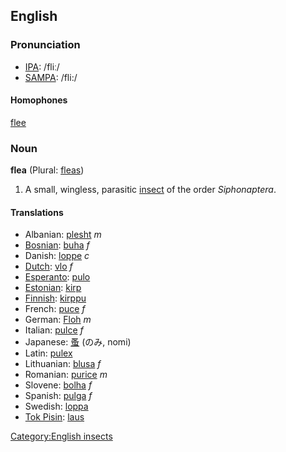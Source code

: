 ==English==
=== Pronunciation ===
*[[w:IPA|IPA]]: /fliː/
*[[w:SAMPA|SAMPA]]: /fli:/

==== Homophones ====
[[flee]]

=== Noun ===
'''flea''' (Plural: [[fleas]])

# A small, wingless, parasitic [[insect]] of the order ''Siphonaptera''.

==== Translations ====
*Albanian: [[plesht]] ''m''
*[[Bosnian]]: [[buha]] ''f''
*Danish: [[loppe]] ''c''
*[[Dutch]]: [[vlo]] ''f''
*[[Esperanto]]: [[pulo]]
*[[Estonian]]: [[kirp]]
*[[Finnish]]: [[kirppu]]
*French: [[puce]] ''f''
*German: [[Floh]] ''m''
*Italian: [[pulce]] ''f''
*Japanese: [[蚤]] (のみ, nomi)
*Latin: [[pulex]]
*Lithuanian: [[blusa]] ''f''
*Romanian: [[purice]] ''m''
*Slovene: [[bolha]] ''f''
*Spanish: [[pulga]] ''f''
*Swedish: [[loppa]]
*[[Tok Pisin]]: [[laus]]

[[Category:English insects]]